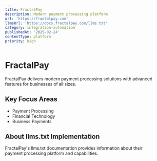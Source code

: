 ```yaml
---
title: FractalPay
description: Modern payment processing platform
url: 'https://fractalpay.com'
llmsUrl: 'https://docs.fractalpay.com/llms.txt'
category: integration-automation
publishedAt: '2025-02-24'
contentType: platform
priority: high
---
```


# FractalPay

FractalPay delivers modern payment processing solutions with advanced features for businesses of all sizes.

## Key Focus Areas

- Payment Processing
- Financial Technology
- Business Payments

## About llms.txt Implementation

FractalPay's llms.txt documentation provides information about their payment processing platform and capabilities.
